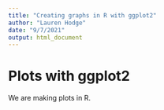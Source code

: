 ```yaml
---
title: "Creating graphs in R with ggplot2"
author: "Lauren Hodge"
date: "9/7/2021"
output: html_document
---
```


# Plots with ggplot2

We are making plots in R. 